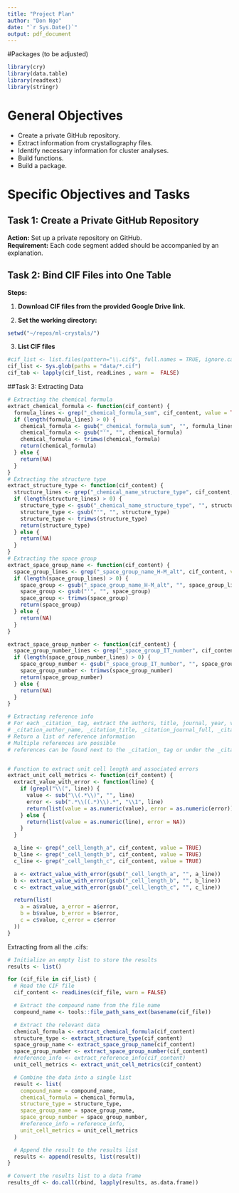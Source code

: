 ```yaml
---
title: "Project Plan"
author: "Don Ngo"
date: "`r Sys.Date()`"
output: pdf_document
---
```


#Packages (to be adjusted)

```r
library(cry)
library(data.table)
library(readtext)
library(stringr)
```

# General Objectives

-   Create a private GitHub repository.
-   Extract information from crystallography files.
-   Identify necessary information for cluster analyses.
-   Build functions.
-   Build a package.

# Specific Objectives and Tasks

## Task 1: Create a Private GitHub Repository

**Action:** Set up a private repository on GitHub.\
**Requirement:** Each code segment added should be accompanied by an explanation.

## Task 2: Bind CIF Files into One Table

**Steps:**

1.  **Download CIF files from the provided Google Drive link.**

2.  **Set the working directory:**

```r
setwd("~/repos/ml-crystals/")
```

3.  **List CIF files**

```r
#cif_list <- list.files(pattern="\\.cif$", full.names = TRUE, ignore.case = TRUE)
cif_list <- Sys.glob(paths = "data/*.cif")
cif_tab <- lapply(cif_list, readLines , warn =  FALSE)
```

##Task 3: Extracting Data

```r
# Extracting the chemical formula
extract_chemical_formula <- function(cif_content) {
  formula_lines <- grep("_chemical_formula_sum", cif_content, value = TRUE)
  if (length(formula_lines) > 0) {
    chemical_formula <- gsub("_chemical_formula_sum", "", formula_lines)
    chemical_formula <- gsub("'", "", chemical_formula)
    chemical_formula <- trimws(chemical_formula)
    return(chemical_formula)
  } else {
    return(NA)
  }
}
# Extracting the structure type
extract_structure_type <- function(cif_content) {
  structure_lines <- grep("_chemical_name_structure_type", cif_content, value = TRUE)
  if (length(structure_lines) > 0) {
    structure_type <- gsub("_chemical_name_structure_type", "", structure_lines)
    structure_type <- gsub("'", "", structure_type)
    structure_type <- trimws(structure_type)
    return(structure_type)
  } else {
    return(NA)
  }
}
# Extracting the space group
extract_space_group_name <- function(cif_content) {
  space_group_lines <- grep("_space_group_name_H-M_alt", cif_content, value = TRUE)
  if (length(space_group_lines) > 0) {
    space_group <- gsub("_space_group_name_H-M_alt", "", space_group_lines)
    space_group <- gsub("'", "", space_group)
    space_group <- trimws(space_group)
    return(space_group)
  } else {
    return(NA)
  }
}

extract_space_group_number <- function(cif_content) {
  space_group_number_lines <- grep("_space_group_IT_number", cif_content, value = TRUE)
  if (length(space_group_number_lines) > 0) {
    space_group_number <- gsub("_space_group_IT_number", "", space_group_number_lines)
    space_group_number <- trimws(space_group_number)
    return(space_group_number)
  } else {
    return(NA)
  }
}

# Extracting reference info
# For each _citation_ tag, extract the authors, title, journal, year, volume, and pages
# _citation_author_name, _citation_title, _citation_journal_full, _citation_year, _citation_journal_volume, _citation_page_first, _citation_page_last
# Return a list of reference information
# Multiple references are possible
# references can be found next to the _citation_ tag or under the _citation_ tag until the next tag


# Function to extract unit cell length and associated errors
extract_unit_cell_metrics <- function(cif_content) {
  extract_value_with_error <- function(line) {
    if (grepl("\\(", line)) {
      value <- sub("\\(.*\\)", "", line)
      error <- sub(".*\\((.*)\\).*", "\\1", line)
      return(list(value = as.numeric(value), error = as.numeric(error)))
    } else {
      return(list(value = as.numeric(line), error = NA))
    }
  }

  a_line <- grep("_cell_length_a", cif_content, value = TRUE)
  b_line <- grep("_cell_length_b", cif_content, value = TRUE)
  c_line <- grep("_cell_length_c", cif_content, value = TRUE)

  a <- extract_value_with_error(gsub("_cell_length_a", "", a_line))
  b <- extract_value_with_error(gsub("_cell_length_b", "", b_line))
  c <- extract_value_with_error(gsub("_cell_length_c", "", c_line))

  return(list(
    a = a$value, a_error = a$error,
    b = b$value, b_error = b$error,
    c = c$value, c_error = c$error
  ))
}
```

Extracting from all the .cifs:

```r
# Initialize an empty list to store the results
results <- list()

for (cif_file in cif_list) {
  # Read the CIF file
  cif_content <- readLines(cif_file, warn = FALSE)

  # Extract the compound name from the file name
  compound_name <- tools::file_path_sans_ext(basename(cif_file))

  # Extract the relevant data
  chemical_formula <- extract_chemical_formula(cif_content)
  structure_type <- extract_structure_type(cif_content)
  space_group_name <- extract_space_group_name(cif_content)
  space_group_number <- extract_space_group_number(cif_content)
  #reference_info <- extract_reference_info(cif_content)
  unit_cell_metrics <- extract_unit_cell_metrics(cif_content)

  # Combine the data into a single list
  result <- list(
    compound_name = compound_name,
    chemical_formula = chemical_formula,
    structure_type = structure_type,
    space_group_name = space_group_name,
    space_group_number = space_group_number,
    #reference_info = reference_info,
    unit_cell_metrics = unit_cell_metrics
  )

  # Append the result to the results list
  results <- append(results, list(result))
}

# Convert the results list to a data frame
results_df <- do.call(rbind, lapply(results, as.data.frame))
```
